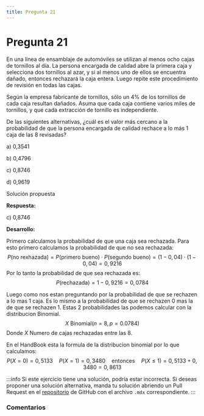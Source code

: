 ```yaml
---
title: Pregunta 21
---
```



# Pregunta 21

<div className="exercise">
En una línea de ensamblaje de automóviles se utilizan al menos ocho cajas de tornillos al día. La persona encargada de calidad abre la primera caja y selecciona dos tornillos al azar, y si al menos uno de ellos se encuentra dañado, entonces rechazará la caja entera. Luego repite este procedimiento de revisión en todas las cajas.

Según la empresa fabricante de tornillos, sólo un $4 \%$ de los tornillos de cada caja resultan dañados. Asuma que cada caja contiene varios miles de tornillos, y que cada extracción de tornillo es independiente.

De las siguientes alternativas, ¿cuál es el valor más cercano a la probabilidad de que la persona encargada de calidad rechace a lo más 1 caja de las 8 revisadas?

a) 0,3541

b) 0,4796

c) 0,8746

d) 0,9619
</div>

<MDXDetails>
<summary>Solución propuesta</summary>

<div className="exercise">

**Respuesta:**

c) 0,8746

**Desarrollo:**

Primero calculamos la probabilidad de que una caja sea rechazada. Para esto primero calculamos la probabilidad de que no sea rechazada:
$$
P(\text{no rexhazada}) = P(\text{primero bueno}) \cdot P(\text{segundo bueno}) = (1 - 0,04)\cdot (1 - 0,04) = 0,9216
$$
Por lo tanto la probabilidad de que sea rechazada es:
$$
P(\text{rechazada}) = 1 - 0,9216 = 0,0784
$$

Luego como nos estan preguntando por la probabilidad de que se rechazen a lo mas 1 caja. Es lo mismo a la probabilidad de que se rechazen 0 mas la de que se rechazen 1. Estas 2 probabilidades las podemos calcular con la distribucion Binomial.
$$
X ~ \text{Binomial}(n = 8, p = 0.0784)
$$
Donde $X$ Numero de cajas rechazadas entre las 8.

En el HandBook esta la formula de la distribucion binomial por lo que calculamos:
$$
P(X= 0) = 0,5133 \quad P(X = 1) = 0,3480 \quad \text{entonces} \quad P(X \leq 1) = 0,5133 + 0,3480 = 0,8613
$$

</div>

:::info
Si este ejercicio tiene una solución, podría estar incorrecta. Si deseas proponer una solución alternativa, manda tu solución abriendo
un Pull Request en el [repositorio](https://github.com/crow-rojas/apuntes-fundamentals/pulls) de GitHub con el archivo
`.mdx` correspondiente.
:::

</MDXDetails>

### Comentarios

<Disqus
  url="https://crow-rojas.github.io/apuntes-fundamentals/docs/mathematics/probability-and-statistics/exercises/2016-2/p21"
  identifier="docs/mathematics/probability-and-statistics/exercises/2016-2/p21"
  title="2016-2 Probabilidades y Estadística - Pregunta 21"
/>
